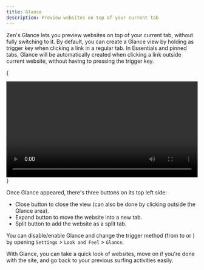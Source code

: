 ```yaml
---
title: Glance
description: Preview websites on top of your current tab
---
```


Zen's Glance lets you preview websites on top of your current tab, without fully switching to it. By default, you can create a Glance view by holding <KeyboardShortcut shortcut="Alt" /> as trigger key when clicking a link in a regular tab. In Essentials and pinned tabs, Glance will be automatically created when clicking a link outside current website, without having to pressing the trigger key.

{
<div align="center">
  <video width="100%" loop autoPlay>
    <source src="/assets/user-manual/glance/glance.webm" />
    Your browser does not support the video tag.
  </video>
</div>
}

Once Glance appeared, there's three buttons on its top left side:

- Close button to close the view (can also be done by clicking outside the Glance area).
- Expand button to move the website into a new tab.
- Split button to add the website as a split tab.

You can disable/enable Glance and change the trigger method (from <KeyboardShortcut shortcut="Alt + Click" /> to <KeyboardShortcut shortcut="Ctrl + Click" /> or <KeyboardShortcut shortcut="Shift + Click" />) by opening `Settings` > `Look and Feel` > `Glance`.

With Glance, you can take a quick look of websites, move on if you're done with the site, and go back to your previous surfing activities easily.
